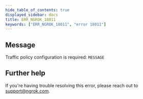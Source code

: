```yaml
---
hide_table_of_contents: true
displayed_sidebar: docs
title: ERR_NGROK_18011
keywords: ["ERR_NGROK_18011", "error 18011"]
---
```


## Message

Traffic policy configuration is required: `MESSAGE`

## Further help

If you're having trouble resolving this error, please reach out to [support@ngrok.com](mailto:support@ngrok.com?subject=Help%20with%20ERR_NGROK_18011).
